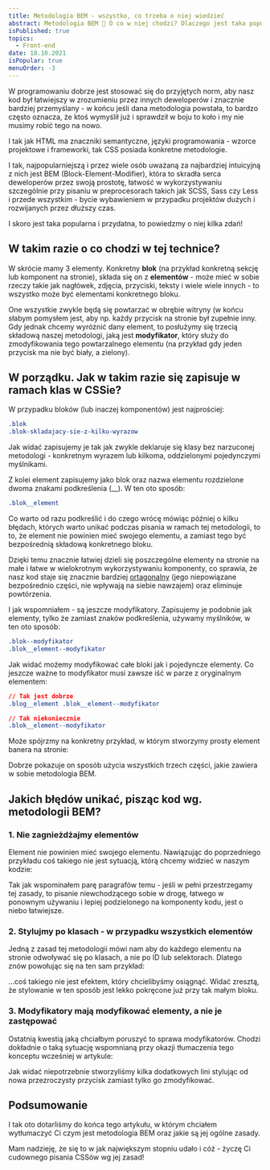 ```yaml
---
title: Metodologia BEM - wszystko, co trzeba o niej wiedzieć
abstract: Metodologia BEM 🤔 O co w niej chodzi? Dlaczego jest taka popularna? Jak z niej korzystać? Jakich błędów nie popełniać? O tym jest ten wpis!
isPublished: true
topics:
  - Front-end
date: 18.10.2021
isPopular: true
menuOrder: -3
---
```


W programowaniu dobrze jest stosować się do przyjętych norm, aby nasz kod był łatwiejszy w zrozumieniu przez innych deweloperów i znacznie bardziej przemyślany - w końcu jeśli dana metodologia powstała, to bardzo często oznacza, że ktoś wymyślił już i sprawdził w boju to koło i my nie musimy robić tego na nowo.

I tak jak HTML ma znaczniki semantyczne, języki programowania - wzorce projektowe i frameworki, tak CSS posiada konkretne metodologie.

I tak, najpopularniejszą i przez wiele osób uważaną za najbardziej intuicyjną z nich jest BEM (Block-Element-Modifier), która to skradła serca deweloperów przez swoją prostotę, łatwość w wykorzystywaniu szczególnie przy pisaniu w preprocesorach takich jak SCSS, Sass czy Less i przede wszystkim - bycie wybawieniem w przypadku projektów dużych i rozwijanych przez dłuższy czas.

I skoro jest taka popularna i przydatna, to powiedzmy o niej kilka zdań!

## W takim razie o co chodzi w tej technice?

W skrócie mamy 3 elementy. Konkretny **blok** (na przykład konkretną sekcję lub komponent na stronie), składa się on z **elementów** - może mieć w sobie rzeczy takie jak nagłówek, zdjęcia, przyciski, teksty i wiele wiele innych - to wszystko może być elementami konkretnego bloku.

One wszystkie zwykle będą się powtarzać w obrębie witryny (w końcu słabym pomysłem jest, aby np. każdy przycisk na stronie był zupełnie inny. Gdy jednak chcemy wyróżnić dany element, to posłużymy się trzecią składową naszej metodologi, jaką jest **modyfikator**, który służy do zmodyfikowania tego powtarzalnego elementu (na przykład gdy jeden przycisk ma nie być biały, a zielony).

## W porządku. Jak w takim razie się zapisuje w ramach klas w CSSie?

W przypadku bloków (lub inaczej komponentów) jest najprościej:

```css
.blok
.blok-skladajacy-sie-z-kilku-wyrazow
```

Jak widać zapisujemy je tak jak zwykle deklaruje się klasy bez narzuconej metodologi - konkretnym wyrazem lub kilkoma, oddzielonymi pojedynczymi myślnikami.

Z kolei element zapisujemy jako blok oraz nazwa elementu rozdzielone dwoma znakami podkreślenia (\_\_). W ten oto sposób:

```css
.blok__element
```

Co warto od razu podkreślić i do czego wrócę mówiąc później o kilku błędach, których warto unikać podczas pisania w ramach tej metodologii, to to, że element nie powinien mieć swojego elementu, a zamiast tego być bezpośrednią składową konkretnego bloku.

Dzięki temu znacznie łatwiej dzieli się poszczególne elementy na stronie na małe i łatwe w wielokrotnym wykorzystywaniu komponenty, co sprawia, że nasz kod staje się znacznie bardziej [ortagonalny](https://pl.wikipedia.org/wiki/Ortogonalno%C5%9B%C4%87) (jego niepowiązane bezpośrednio części, nie wpływają na siebie nawzajem) oraz eliminuje powtórzenia.

I jak wspomniałem - są jeszcze modyfikatory. Zapisujemy je podobnie jak elementy, tylko że zamiast znaków podkreślenia, używamy myślników, w ten oto sposób:

```css
.blok--modyfikator 
.blok__element--modyfikator
```

Jak widać możemy modyfikować całe bloki jak i pojedyncze elementy. Co jeszcze ważne to modyfikator musi zawsze iść w parze z oryginalnym elementem:

```css
// Tak jest dobrze
.blog__element .blok__element--modyfikator

// Tak niekoniecznie
.blok__element--modyfikator
```

Może spójrzmy na konkretny przykład, w którym stworzymy prosty element banera na stronie:


<CodePenIframe id="LBVdxe" title="BEM w praktyce" />

Dobrze pokazuje on sposób użycia wszystkich trzech części, jakie zawiera w sobie metodologia BEM.

## Jakich błędów unikać, pisząc kod wg. metodologii BEM?

### 1. Nie zagnieżdżajmy elementów

Element nie powinien mieć swojego elementu. Nawiązując do poprzedniego przykładu coś takiego nie jest sytuacją, którą chcemy widzieć w naszym kodzie:

<CodePenIframe id="YjXagB" title="Nie zagnieżdżajmy elementów" />

Tak jak wspominałem parę paragrafów temu - jeśli w pełni przestrzegamy tej zasady, to pisanie niewchodzącego sobie w drogę, łatwego w ponownym używaniu i lepiej podzielonego na komponenty kodu, jest o niebo łatwiejsze.

### 2. Stylujmy po klasach - w przypadku wszystkich elementów

Jedną z zasad tej metodologii mówi nam aby do każdego elementu na stronie odwoływać się po klasach, a nie po ID lub selektorach. Dlatego znów powołując się na ten sam przykład:

<CodePenIframe id="ZjGxNy" title="Używajmy klasy dla wszystkich elementów" />

...coś takiego nie jest efektem, który chcielibyśmy osiągnąć. Widać zresztą, że stylowanie w ten sposób jest lekko pokręcone już przy tak małym bloku.

### 3. Modyfikatory mają modyfikować elementy, a nie je zastępować

Ostatnią kwestią jaką chciałbym poruszyć to sprawa modyfikatorów. Chodzi dokładnie o taką sytuację wspomnianą przy okazji tłumaczenia tego konceptu wcześniej w artykule:

<CodePenIframe id="xJGWvz" title="Modyfikatory modyfikują elementy, a nie je zastępują" />

Jak widać niepotrzebnie stworzyliśmy kilka dodatkowych lini stylując od nowa przezroczysty przycisk zamiast tylko go zmodyfikować.


<NewsletterInterlude />

## Podsumowanie

I tak oto dotarliśmy do końca tego artykułu, w którym chciałem wytłumaczyć Ci czym jest metodologia BEM oraz jakie są jej ogólne zasady.

Mam nadzieję, że się to w jak największym stopniu udało i cóż - życzę Ci cudownego pisania CSSów wg jej zasad!
